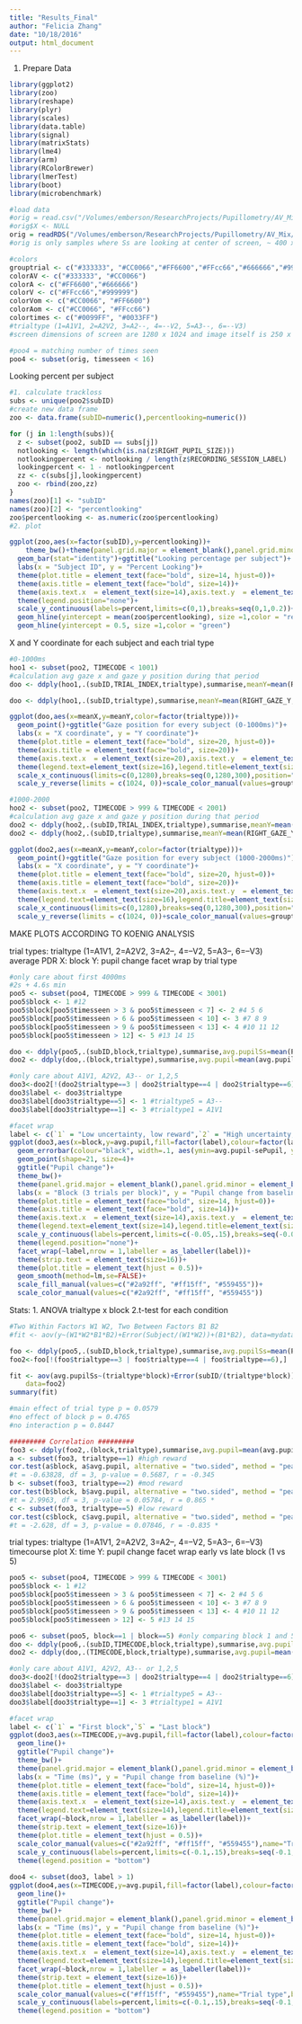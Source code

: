 ```yaml
---
title: "Results_Final"
author: "Felicia Zhang"
date: "10/18/2016"
output: html_document
---
```


1. Prepare Data
```r
library(ggplot2) 
library(zoo)
library(reshape)
library(plyr)
library(scales) 
library(data.table)
library(signal)
library(matrixStats)
library(lme4)
library(arm)
library(RColorBrewer)
library(lmerTest)
library(boot)
library(microbenchmark)

#load data
#orig = read.csv("/Volumes/emberson/ResearchProjects/Pupillometry/AV_Mixed/Data/V2/AVMix_final.csv")  
#orig$X <- NULL
orig = readRDS("/Volumes/emberson/ResearchProjects/Pupillometry/AV_Mix/Data/V2/AVMix.rds")
#orig is only samples where Ss are looking at center of screen, ~ 400 x 400 box

#colors
grouptrial <- c("#333333", "#CC0066","#FF6600","#FFcc66","#666666","#999999")
colorAV <- c("#333333", "#CC0066")
colorA <- c("#FF6600","#666666")
colorV <- c("#FFcc66","#999999")
colorVom <- c("#CC0066", "#FF6600")
colorAom <- c("#CC0066", "#FFcc66")
colortimes <- c("#0099FF", "#0033FF")
#trialtype (1=A1V1, 2=A2V2, 3=A2--, 4=--V2, 5=A3--, 6=--V3)
#screen dimensions of screen are 1280 x 1024 and image itself is 250 x 250 pixels 

#poo4 = matching number of times seen
poo4 <- subset(orig, timesseen < 16)
```

Looking percent per subject
```r
#1. calculate trackloss
subs <- unique(poo2$subID)
#create new data frame 
zoo <- data.frame(subID=numeric(),percentlooking=numeric())

for (j in 1:length(subs)){
  z <- subset(poo2, subID == subs[j])
  notlooking <- length(which(is.na(z$RIGHT_PUPIL_SIZE)))
  notlookingpercent <- notlooking / length(z$RECORDING_SESSION_LABEL)
  lookingpercent <- 1 - notlookingpercent
  zz <- c(subs[j],lookingpercent)
  zoo <- rbind(zoo,zz)
}
names(zoo)[1] <- "subID"
names(zoo)[2] <- "percentlooking"
zoo$percentlooking <- as.numeric(zoo$percentlooking)
#2. plot

ggplot(zoo,aes(x=factor(subID),y=percentlooking))+
    theme_bw()+theme(panel.grid.major = element_blank(),panel.grid.minor = element_blank(),axis.line = element_line(colour = "black"))+
  geom_bar(stat="identity")+ggtitle("Looking percentage per subject")+
  labs(x = "Subject ID", y = "Percent Looking")+
  theme(plot.title = element_text(face="bold", size=14, hjust=0))+
  theme(axis.title = element_text(face="bold", size=14))+ 
  theme(axis.text.x  = element_text(size=14),axis.text.y  = element_text(size=14))+
  theme(legend.position="none")+
  scale_y_continuous(labels=percent,limits=c(0,1),breaks=seq(0,1,0.2))+
  geom_hline(yintercept = mean(zoo$percentlooking), size =1,color = "red")+
  geom_hline(yintercept = 0.5, size =1,color = "green")
```

X and Y coordinate for each subject and each trial type
```r
#0-1000ms
hoo1 <- subset(poo2, TIMECODE < 1001)
#calculation avg gaze x and gaze y position during that period
doo <- ddply(hoo1,.(subID,TRIAL_INDEX,trialtype),summarise,meanY=mean(RIGHT_GAZE_Y,na.rm = TRUE),meanX=mean(RIGHT_GAZE_X,na.rm = TRUE)) 

doo <- ddply(hoo1,.(subID,trialtype),summarise,meanY=mean(RIGHT_GAZE_Y,na.rm = TRUE),meanX=mean(RIGHT_GAZE_X,na.rm = TRUE)) 

ggplot(doo,aes(x=meanX,y=meanY,color=factor(trialtype)))+
  geom_point()+ggtitle("Gaze position for every subject (0-1000ms)")+
  labs(x = "X coordinate", y = "Y coordinate")+
  theme(plot.title = element_text(face="bold", size=20, hjust=0))+
  theme(axis.title = element_text(face="bold", size=20))+ 
  theme(axis.text.x  = element_text(size=20),axis.text.y  = element_text(size=20))+
  theme(legend.text=element_text(size=16),legend.title=element_text(size=16))+
  scale_x_continuous(limits=c(0,1280),breaks=seq(0,1280,300),position="top")+
  scale_y_reverse(limits = c(1024, 0))+scale_color_manual(values=grouptrial,name="Trial Type", breaks=c("1", "2","3","4","5","6"),labels=c("A1V1", "A2V2", "A2--","--V2","A3--","--V3"))

#1000-2000
hoo2 <- subset(poo2, TIMECODE > 999 & TIMECODE < 2001)
#calculation avg gaze x and gaze y position during that period
doo2 <- ddply(hoo2,.(subID,TRIAL_INDEX,trialtype),summarise,meanY=mean(RIGHT_GAZE_Y,na.rm = TRUE),meanX=mean(RIGHT_GAZE_X,na.rm = TRUE)) 
doo2 <- ddply(hoo2,.(subID,trialtype),summarise,meanY=mean(RIGHT_GAZE_Y,na.rm = TRUE),meanX=mean(RIGHT_GAZE_X,na.rm = TRUE)) 

ggplot(doo2,aes(x=meanX,y=meanY,color=factor(trialtype)))+
  geom_point()+ggtitle("Gaze position for every subject (1000-2000ms)")+
  labs(x = "X coordinate", y = "Y coordinate")+
  theme(plot.title = element_text(face="bold", size=20, hjust=0))+
  theme(axis.title = element_text(face="bold", size=20))+ 
  theme(axis.text.x  = element_text(size=20),axis.text.y  = element_text(size=20))+
  theme(legend.text=element_text(size=16),legend.title=element_text(size=16))+
  scale_x_continuous(limits=c(0,1280),breaks=seq(0,1280,300),position="top")+
  scale_y_reverse(limits = c(1024, 0))+scale_color_manual(values=grouptrial,name="Trial Type", breaks=c("1", "2","3","4","5","6"),labels=c("A1V1", "A2V2", "A2--","--V2","A3--","--V3"))

```

MAKE PLOTS ACCORDING TO KOENIG ANALYSIS

trial types: trialtype (1=A1V1, 2=A2V2, 3=A2--, 4=--V2, 5=A3--, 6=--V3)
average PDR
X: block
Y: pupil change
facet wrap by trial type
```r
#only care about first 4000ms
#2s + 4.6s min
poo5 <- subset(poo4, TIMECODE > 999 & TIMECODE < 3001)
poo5$block <- 1 #12
poo5$block[poo5$timesseen > 3 & poo5$timesseen < 7] <- 2 #4 5 6
poo5$block[poo5$timesseen > 6 & poo5$timesseen < 10] <- 3 #7 8 9
poo5$block[poo5$timesseen > 9 & poo5$timesseen < 13] <- 4 #10 11 12
poo5$block[poo5$timesseen > 12] <- 5 #13 14 15

doo <- ddply(poo5,.(subID,block,trialtype),summarise,avg.pupilSs=mean(PUPIL_CORRECTED,na.rm = TRUE)) 
doo2 <- ddply(doo,.(block,trialtype),summarise,avg.pupil=mean(avg.pupilSs,na.rm = TRUE),sePupil=sd(avg.pupilSs, na.rm = TRUE)/sqrt(length(avg.pupilSs)))

#only care about A1V1, A2V2, A3-- or 1,2,5
doo3<-doo2[!(doo2$trialtype==3 | doo2$trialtype==4 | doo2$trialtype==6),]
doo3$label <- doo3$trialtype
doo3$label[doo3$trialtype==5] <- 1 #trialtype5 = A3--
doo3$label[doo3$trialtype==1] <- 3 #trialtype1 = A1V1

#facet wrap
label <- c(`1` = "Low uncertainty, low reward",`2` = "High uncertainty, moderate reward",`3` = "Low uncertainty, high reward")
ggplot(doo3,aes(x=block,y=avg.pupil,fill=factor(label),colour=factor(label)))+
  geom_errorbar(colour="black", width=.1, aes(ymin=avg.pupil-sePupil, ymax=avg.pupil+sePupil))+
  geom_point(shape=21, size=4)+
  ggtitle("Pupil change")+
  theme_bw()+
  theme(panel.grid.major = element_blank(),panel.grid.minor = element_blank(),axis.line = element_line(colour = "black"))+
  labs(x = "Block (3 trials per block)", y = "Pupil change from baseline (%)")+
  theme(plot.title = element_text(face="bold", size=14, hjust=0))+
  theme(axis.title = element_text(face="bold", size=14))+ 
  theme(axis.text.x  = element_text(size=14),axis.text.y  = element_text(size=14))+
  theme(legend.text=element_text(size=14),legend.title=element_text(size=14))+
  scale_y_continuous(labels=percent,limits=c(-0.05,.15),breaks=seq(-0.05,0.15,0.02))+
  theme(legend.position="none")+
  facet_wrap(~label,nrow = 1,labeller = as_labeller(label))+
  theme(strip.text = element_text(size=16))+
  theme(plot.title = element_text(hjust = 0.5))+
  geom_smooth(method=lm,se=FALSE)+
  scale_fill_manual(values=c("#2a92ff", "#ff15ff", "#559455"))+
  scale_color_manual(values=c("#2a92ff", "#ff15ff", "#559455"))
```

Stats:
1. ANOVA trialtype x block
2.t-test for each condition
```r
#Two Within Factors W1 W2, Two Between Factors B1 B2 
#fit <- aov(y~(W1*W2*B1*B2)+Error(Subject/(W1*W2))+(B1*B2), data=mydataframe)

foo <- ddply(poo5,.(subID,block,trialtype),summarise,avg.pupilSs=mean(PUPIL_CORRECTED,na.rm = TRUE)) 
foo2<-foo[!(foo$trialtype==3 | foo$trialtype==4 | foo$trialtype==6),] 

fit <- aov(avg.pupilSs~(trialtype*block)+Error(subID/(trialtype*block)),
  	data=foo2)
summary(fit)

#main effect of trial type p = 0.0579
#no effect of block p = 0.4765
#no interaction p = 0.8447

######### Correlation #########
foo3 <- ddply(foo2,.(block,trialtype),summarise,avg.pupil=mean(avg.pupilSs,na.rm = TRUE),sePupil=sd(avg.pupilSs, na.rm = TRUE)/sqrt(length(avg.pupilSs)))
a <- subset(foo3, trialtype==1) #high reward
cor.test(a$block, a$avg.pupil, alternative = "two.sided", method = "pearson")
#t = -0.63828, df = 3, p-value = 0.5687, r = -0.345
b <- subset(foo3, trialtype==2) #mod reward
cor.test(b$block, b$avg.pupil, alternative = "two.sided", method = "pearson")
#t = 2.9963, df = 3, p-value = 0.05784, r = 0.865 *
c <- subset(foo3, trialtype==5) #low reward
cor.test(c$block, c$avg.pupil, alternative = "two.sided", method = "pearson")
#t = -2.628, df = 3, p-value = 0.07846, r = -0.835 *
```

trial types: trialtype (1=A1V1, 2=A2V2, 3=A2--, 4=--V2, 5=A3--, 6=--V3)
timecourse plot
X: time
Y: pupil change
facet wrap early vs late block (1 vs 5)
```r
poo5 <- subset(poo4, TIMECODE > 999 & TIMECODE < 3001)
poo5$block <- 1 #12
poo5$block[poo5$timesseen > 3 & poo5$timesseen < 7] <- 2 #4 5 6
poo5$block[poo5$timesseen > 6 & poo5$timesseen < 10] <- 3 #7 8 9
poo5$block[poo5$timesseen > 9 & poo5$timesseen < 13] <- 4 #10 11 12
poo5$block[poo5$timesseen > 12] <- 5 #13 14 15

poo6 <- subset(poo5, block==1 | block==5) #only comparing block 1 and 5
doo <- ddply(poo6,.(subID,TIMECODE,block,trialtype),summarise,avg.pupilSs=mean(PUPIL_CORRECTED,na.rm = TRUE)) 
doo2 <- ddply(doo,.(TIMECODE,block,trialtype),summarise,avg.pupil=mean(avg.pupilSs,na.rm = TRUE),sePupil=sd(avg.pupilSs, na.rm = TRUE)/sqrt(length(avg.pupilSs)))

#only care about A1V1, A2V2, A3-- or 1,2,5
doo3<-doo2[!(doo2$trialtype==3 | doo2$trialtype==4 | doo2$trialtype==6),]
doo3$label <- doo3$trialtype
doo3$label[doo3$trialtype==5] <- 1 #trialtype5 = A3--
doo3$label[doo3$trialtype==1] <- 3 #trialtype1 = A1V1

#facet wrap
label <- c(`1` = "First block",`5` = "Last block")
ggplot(doo3,aes(x=TIMECODE,y=avg.pupil,fill=factor(label),colour=factor(label)))+
  geom_line()+
  ggtitle("Pupil change")+
  theme_bw()+
  theme(panel.grid.major = element_blank(),panel.grid.minor = element_blank(),axis.line = element_line(colour = "black"))+
  labs(x = "Time (ms)", y = "Pupil change from baseline (%)")+
  theme(plot.title = element_text(face="bold", size=14, hjust=0))+
  theme(axis.title = element_text(face="bold", size=14))+ 
  theme(axis.text.x  = element_text(size=14),axis.text.y  = element_text(size=14))+
  theme(legend.text=element_text(size=14),legend.title=element_text(size=14))+
  facet_wrap(~block,nrow = 1,labeller = as_labeller(label))+
  theme(strip.text = element_text(size=16))+
  theme(plot.title = element_text(hjust = 0.5))+
  scale_color_manual(values=c("#2a92ff", "#ff15ff", "#559455"),name="Trial type",breaks=c("1", "2","3"),labels=c("Low uncertainty, low reward", "High uncertainty, moderate reward","Low uncertainty, high reward"))+
  scale_y_continuous(labels=percent,limits=c(-0.1,.15),breaks=seq(-0.1,.15,0.05))+
  theme(legend.position = "bottom")
  
doo4 <- subset(doo3, label > 1)
ggplot(doo4,aes(x=TIMECODE,y=avg.pupil,fill=factor(label),colour=factor(label)))+
  geom_line()+
  ggtitle("Pupil change")+
  theme_bw()+
  theme(panel.grid.major = element_blank(),panel.grid.minor = element_blank(),axis.line = element_line(colour = "black"))+
  labs(x = "Time (ms)", y = "Pupil change from baseline (%)")+
  theme(plot.title = element_text(face="bold", size=14, hjust=0))+
  theme(axis.title = element_text(face="bold", size=14))+ 
  theme(axis.text.x  = element_text(size=14),axis.text.y  = element_text(size=14))+
  theme(legend.text=element_text(size=14),legend.title=element_text(size=14))+
  facet_wrap(~block,nrow = 1,labeller = as_labeller(label))+
  theme(strip.text = element_text(size=16))+
  theme(plot.title = element_text(hjust = 0.5))+
  scale_color_manual(values=c("#ff15ff", "#559455"),name="Trial type",breaks=c("2","3"),labels=c("High uncertainty, moderate reward","Low uncertainty, high reward"))+
  scale_y_continuous(labels=percent,limits=c(-0.1,.15),breaks=seq(-0.1,.15,0.05))+
  theme(legend.position = "bottom")
```


